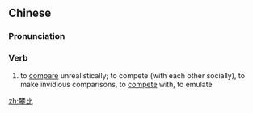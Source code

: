 ==Chinese==
{{zh-forms}}

===Pronunciation===
{{zh-pron
|m=pānbǐ
|c=paan1 bei2
|cat=v
}}

===Verb===
{{zh-verb}}

# to [[compare]] unrealistically; to compete (with each other socially), to make invidious comparisons, to [[compete]] with, to emulate
#: {{zh-x|互相 攀比|to keep up with the Joneses}}

[[zh:攀比]]